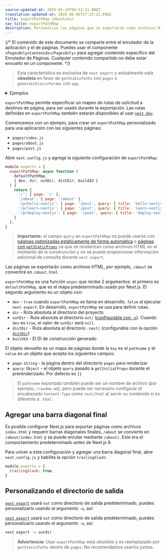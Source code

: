 ```yaml
---
source-updated-at: 2025-05-16T04:52:11.000Z
translation-updated-at: 2025-06-06T17:15:21.896Z
title: exportPathMap (Obsoleto)
nav_title: exportPathMap
description: Personaliza las páginas que se exportarán como archivos HTML al usar `next export`.
---
```


{/* El contenido de este documento se comparte entre el enrutador de la aplicación y el de páginas. Puedes usar el componente `<PagesOnly>Contenido</PagesOnly>` para agregar contenido específico del Enrutador de Páginas. Cualquier contenido compartido no debe estar envuelto en un componente. */}

> Esta característica es exclusiva de `next export` y actualmente está **obsoleta** en favor de `getStaticPaths` con `pages` o `generateStaticParams` con `app`.

<details>
  <summary>Ejemplos</summary>
  
- [Exportación estática](https://github.com/vercel/next.js/tree/canary/examples/with-static-export)

</details>

`exportPathMap` permite especificar un mapeo de rutas de solicitud a destinos de página, para ser usado durante la exportación. Las rutas definidas en `exportPathMap` también estarán disponibles al usar [`next dev`](/docs/app/api-reference/next-cli#development).

Comencemos con un ejemplo, para crear un `exportPathMap` personalizado para una aplicación con las siguientes páginas:

- `pages/index.js`
- `pages/about.js`
- `pages/post.js`

Abre `next.config.js` y agrega la siguiente configuración de `exportPathMap`:

```js filename="next.config.js"
module.exports = {
  exportPathMap: async function (
    defaultPathMap,
    { dev, dir, outDir, distDir, buildId }
  ) {
    return {
      '/': { page: '/' },
      '/about': { page: '/about' },
      '/p/hello-nextjs': { page: '/post', query: { title: 'hello-nextjs' } },
      '/p/learn-nextjs': { page: '/post', query: { title: 'learn-nextjs' } },
      '/p/deploy-nextjs': { page: '/post', query: { title: 'deploy-nextjs' } },
    }
  },
}
```

> **Importante**: el campo `query` en `exportPathMap` no puede usarse con [páginas optimizadas estáticamente de forma automática](/docs/pages/building-your-application/rendering/automatic-static-optimization) o [páginas con `getStaticProps`](/docs/pages/building-your-application/data-fetching/get-static-props) ya que se renderizan como archivos HTML en el momento de la construcción y no se puede proporcionar información adicional de consulta durante `next export`.

Las páginas se exportarán como archivos HTML, por ejemplo, `/about` se convertirá en `/about.html`.

`exportPathMap` es una función `async` que recibe 2 argumentos: el primero es `defaultPathMap`, que es el mapa predeterminado usado por Next.js. El segundo argumento es un objeto con:

- `dev` - `true` cuando `exportPathMap` se llama en desarrollo. `false` al ejecutar `next export`. En desarrollo, `exportPathMap` se usa para definir rutas.
- `dir` - Ruta absoluta al directorio del proyecto
- `outDir` - Ruta absoluta al directorio `out/` ([configurable con `-o`](#personalizando-el-directorio-de-salida)). Cuando `dev` es `true`, el valor de `outDir` será `null`.
- `distDir` - Ruta absoluta al directorio `.next/` (configurable con la opción [`distDir`](/docs/pages/api-reference/next-config-js/distDir))
- `buildId` - El ID de construcción generado

El objeto devuelto es un mapa de páginas donde la `key` es el `pathname` y el `value` es un objeto que acepta los siguientes campos:

- `page`: `String` - la página dentro del directorio `pages` para renderizar
- `query`: `Object` - el objeto `query` pasado a `getInitialProps` durante el prerenderizado. Por defecto es `{}`

> El `pathname` exportado también puede ser un nombre de archivo (por ejemplo, `/readme.md`), pero puede ser necesario configurar el encabezado `Content-Type` como `text/html` al servir su contenido si es diferente a `.html`.

## Agregar una barra diagonal final

Es posible configurar Next.js para exportar páginas como archivos `index.html` y requerir barras diagonales finales, `/about` se convierte en `/about/index.html` y se puede enrutar mediante `/about/`. Este era el comportamiento predeterminado antes de Next.js 9.

Para volver a esta configuración y agregar una barra diagonal final, abre `next.config.js` y habilita la opción `trailingSlash`:

```js filename="next.config.js"
module.exports = {
  trailingSlash: true,
}
```

## Personalizando el directorio de salida

<AppOnly>

[`next export`](/docs/app/building-your-application/deploying/static-exports) usará `out` como directorio de salida predeterminado, puedes personalizarlo usando el argumento `-o`, así:

</AppOnly>

<PagesOnly>

[`next export`](/docs/pages/building-your-application/deploying/static-exports) usará `out` como directorio de salida predeterminado, puedes personalizarlo usando el argumento `-o`, así:

</PagesOnly>

```bash filename="Terminal"
next export -o outdir
```

> **Advertencia**: Usar `exportPathMap` está obsoleto y es reemplazado por `getStaticPaths` dentro de `pages`. No recomendamos usarlos juntos.
